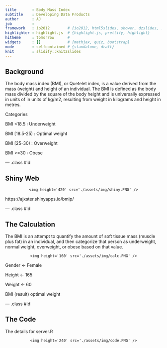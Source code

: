 ```yaml
---
title       : Body Mass Index
subtitle    : Developing Data Products
author      : AJ
job         : 
framework   : io2012        # {io2012, html5slides, shower, dzslides, ...}
highlighter : highlight.js  # {highlight.js, prettify, highlight}
hitheme     : tomorrow      # 
widgets     : []            # {mathjax, quiz, bootstrap}
mode        : selfcontained # {standalone, draft}
knit        : slidify::knit2slides
---
```


## Background

The body mass index (BMI), or Quetelet index, is a value derived from the mass (weight) and height of an individual. The BMI is defined as the body mass divided by the square of the body height and is universally expressed in units of in units of kg/m2, resulting from weight in kilograms and height in metres.

Categories

BMI <18.5 : Underweight

BMI [18.5-25) : Optimal weight

BMI [25-30) : Overweight

BMI >=30 : Obese

--- .class #id 

## Shiny Web

<div style='text-align: center;'>
    <img height='420' src='./assets/img/shiny.PNG' />
</div>

https://ajxster.shinyapps.io/bmip/

--- .class #id 

## The Calculation

The BMI is an attempt to quantify the amount of soft tissue mass (muscle plus fat) in an individual, and then categorize that person as underweight, normal weight, overweight, or obese based on that value.

<div style='text-align: center;'>
    <img height='160' src='./assets/img/calc.PNG' />
</div>

Gender <- Female

Height <- 165

Weight <- 60

BMI (result) optimal weight

--- .class #id 


## The Code

The details for server.R

<div style='text-align: center;'>
    <img height='240' src='./assets/img/code.PNG' />
</div>




